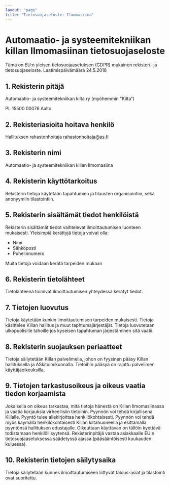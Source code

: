 ---
layout: "page"
title: "Tietosuoja­seloste: Ilmomasiina"
---

# Automaatio- ja systeemitekniikan killan Ilmomasiinan tietosuojaseloste

Tämä  on  EU:n  yleisen  tietosuojaasetuksen  (GDPR)  mukainen  rekisteri-  ja  tietosuojaseloste. Laatimispäivämäärä  24.5.2018

## 1. Rekisterin pitäjä

Automaatio- ja systeemitekniikan kilta ry (myöhemmin “Kilta“)

PL 15500
00076 Aalto

## 2. Rekisteriasioita hoitava henkilö

Hallituksen rahastonhoitaja
rahastonhoitaja@as.fi

## 3. Rekisterin nimi

Automaatio- ja systeemitekniikan killan Ilmomasiina

## 4. Rekisterin käyttötarkoitus

Rekisterin tietoja käytetään tapahtumien ja tilausten organisointiin, sekä anonyymiin tilastointiin.

## 5. Rekisterin sisältämät tiedot henkilöistä

Rekisterin sisältämät tiedot vaihtelevat ilmoittautumisen luonteen mukaisesti. Yleisimpiä kerättyjä tietoja voivat olla:
- Nimi
- Sähköposti
- Puhelinnumero

Muita tietoja voidaan kerätä tarpeiden mukaan

## 6. Rekisterin tietolähteet

Tietolähteenä toimivat ilmoittautumisen yhteydessä kerätyt tiedot.

## 7. Tietojen luovutus

Tietoja käytetään kunkin ilmoittautumisen tarpeiden mukaisesti. Tietoja käsittelee Killan hallitus ja muut taphtumajärjestäjät. Tietoja luovutetaan ulkopuolisille tahoille jos kyseisen tapahtuman järjestäminen sitä vaatii.

## 8. Rekisterin suojauksen periaatteet

Tietoja säilytetään Killan palvelimella, johon on fyysinen pääsy Killan hallituksella ja ASkitoimikunnalla. Tietoihin pääsyä on rajattu palvelimen käyttäjäoikeuksilla.

## 9. Tietojen tarkastusoikeus ja oikeus vaatia tiedon korjaamista

Jokaisella on oikeus tarkastaa, mitä tietoja hänestä on Killan Ilmomasiinassa ja vaatia korjauksia virheellisiin tietoihin.
Pyynnön voi tehdä kirjallisena Killalle. Pyyntö tulee allekirjoittaa henkilökohtaisesti. Pyynnön voi tehdä myös käymällä henkilökohtaisesti Killan kiltahuoneella ja esittämällä pyyntönsä hallituksen edustajalle. Oikeuttaan käyttävän on tällöin kyettävä todistamaan henkilöllisyytensä. Rekisterinpitäjä  vastaa  asiakkaalle  EU:n tietosuojaasetuksessa  säädetyssä  ajassa  (pääsääntöisesti  kuukauden  kuluessa). 

## 10. Rekisterin tietojen säilytysaika

Tietoja säilytetään kunnes ilmoittautumiseen liittyvät talous-asiat ja tilastointi ovat suoritettu.
